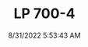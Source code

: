 ---
width: 6000
height: 4000
title: LP 700-4
description: Lamborghini Aventador LP 700-4 in Dripping Springs, TX.
date: 8/31/2022 5:53:43 AM
cameraMake: Sony
cameraModel: ILCE-7M3
lens: FE 24-70mm F2.8 GM
settingsfStop: f/3.2
settingsISO: ISO 200
settingsShutter: 1/50
settingsFocalLength: 49 mm
---
